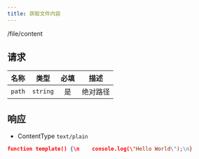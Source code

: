 ```yaml
---
title: 获取文件内容
---
```


<GET>/file/content</GET>

## 请求

<APITable>

| 名称 | 类型 | 必填 | 描述 |
| :-: | :-: | :-: | --- |
| `path` | `string` | 是 | 绝对路径 |

</APITable>

## 响应

- ContentType `text/plain`

```json title="示例"
function template() {\n    console.log(\"Hello World\");\n}
```
